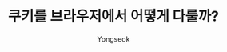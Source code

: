 ---
title: '쿠키를 브라우저에서 어떻게 다룰까?'
description: '쿠키 관련 영상을 보다가... 쿠키 속성을 브라우저에서 다루는 부분이 궁금해졌다.'
author: 'Yongseok'
pubDate: 'Jan 23 2024'
isSolved: false
---